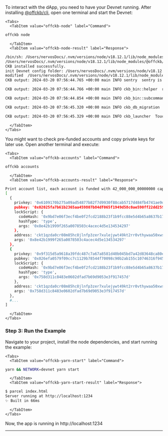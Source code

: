 
To interact with the dApp, you need to have your Devnet running. After installing [@offckb/cli](https://www.npmjs.com/package/@offckb/cli), open one terminal and start the Devnet:

```mdx-code-block
<Tabs>
  <TabItem value="offckb-node" label="Command">
```
```bash
offckb node
```
```mdx-code-block
  </TabItem>
  <TabItem value="offckb-node-result" label="Response">
```
```bash
/bin/sh: /Users/nervosDocs/.nvm/versions/node/v18.12.1/lib/node_modules/@offckb/cli/target/ckb/ckb: No such file or directory
/Users/nervosDocs/.nvm/versions/node/v18.12.1/lib/node_modules/@offckb/cli/target/ckb/ckb not found, download and install the new version 0.113.1..
CKB installed successfully.
init Devnet config folder: /Users/nervosDocs/.nvm/versions/node/v18.12.1/lib/node_modules/@offckb/cli/target/devnet
modified  /Users/nervosDocs/.nvm/versions/node/v18.12.1/lib/node_modules/@offckb/cli/target/devnet/ckb-miner.toml
CKB output: 2024-03-20 07:56:44.765 +00:00 main INFO sentry  sentry is disabled

CKB output: 2024-03-20 07:56:44.766 +00:00 main INFO ckb_bin::helper  raise_fd_limit newly-increased limit: 61440

CKB output: 2024-03-20 07:56:44.854 +00:00 main INFO ckb_bin::subcommand::run  ckb version: 0.113.1 (95ad24b 2024-01-31)

CKB output: 2024-03-20 07:56:45.320 +00:00 main INFO ckb_db_migration  Init database version 20230206163640

CKB output: 2024-03-20 07:56:45.329 +00:00 main INFO ckb_launcher  Touch chain spec hash: Byte32(0x3036c73473a371f3aa61c588c38924a93fb8513e481fa7c8d884fc4cf5fd368a)
```
```mdx-code-block
  </TabItem>
</Tabs>
```

You might want to check pre-funded accounts and copy private keys for later use. Open another terminal and execute:

```mdx-code-block
<Tabs>
  <TabItem value="offckb-accounts" label="Command">
```
```bash
offckb accounts
```
```mdx-code-block
  </TabItem>
  <TabItem value="offckb-accounts-result" label="Response">
```
```bash
Print account list, each account is funded with 42_000_000_00000000 capacity in the genesis block.
[
  {
    privkey: '0x6109170b275a09ad54877b82f7d9930f88cab5717d484fb4741ae9d1dd078cd6',
    pubkey: '0x02025fa7b61b2365aa459807b84df065f1949d58c0ae590ff22dd2595157bffefa',
    lockScript: {
      codeHash: '0x9bd7e06f3ecf4be0f2fcd2188b23f1b9fcc88e5d4b65a8637b17723bbda3cce8',
      hashType: 'type',
      args: '0x8e42b1999f265a0078503c4acec4d5e134534297'
    },
    address: 'ckt1qzda0cr08m85hc8jlnfp3zer7xulejywt49kt2rr0vthywaa50xwsqvwg2cen8extgq8s5puft8vf40px3f599cytcyd8',
    args: '0x8e42b1999f265a0078503c4acec4d5e134534297'
  },
  {
    privkey: '0x9f315d5a9618a39fdc487c7a67a8581d40b045bd7a42d83648ca80ef3b2cb4a1',
    pubkey: '0x026efa0579f09cc7c1129b78544f70098c90b2ab155c10746316f945829c034a2d',
    lockScript: {
      codeHash: '0x9bd7e06f3ecf4be0f2fcd2188b23f1b9fcc88e5d4b65a8637b17723bbda3cce8',
      hashType: 'type',
      args: '0x758d311c8483e0602dfad7b69d9053e3f917457d'
    },
    address: 'ckt1qzda0cr08m85hc8jlnfp3zer7xulejywt49kt2rr0vthywaa50xwsqt435c3epyrupszm7khk6weq5lrlyt52lg48ucew',
    args: '0x758d311c8483e0602dfad7b69d9053e3f917457d'
  },
  #... 
]
```
```mdx-code-block
  </TabItem>
</Tabs>
```

### Step 3: Run the Example

Navigate to your project, install the node dependencies, and start running the example:

```mdx-code-block
<Tabs>
  <TabItem value="offckb-yarn-start" label="Command">
```
```bash
yarn && NETWORK=devnet yarn start
```
```mdx-code-block
  </TabItem>
  <TabItem value="offckb-yarn-start-result" label="Response">
```
```bash
$ parcel index.html
Server running at http://localhost:1234
✨ Built in 66ms
```
```mdx-code-block
  </TabItem>
</Tabs>
```

Now, the app is running in http://localhost:1234

<ImgContainer src={useBaseUrl(props.imageSrc)} />

---
